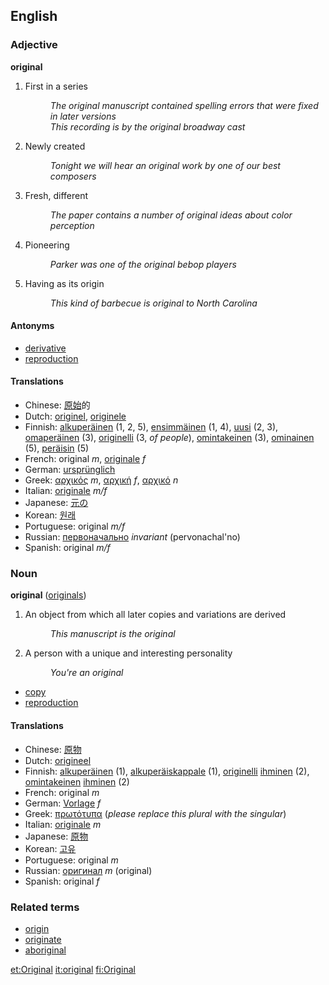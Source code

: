==English==
=== Adjective ===
'''original'''

# First in a series
#: ''The original manuscript contained spelling errors that were fixed in later versions''
#: ''This recording is by the original broadway cast''
# Newly created
#: ''Tonight we will hear an original work by one of our best composers''
# Fresh, different
#: ''The paper contains a number of original ideas about color perception''
# Pioneering
#: ''Parker was one of the original bebop players''
# Having as its origin
#: ''This kind of barbecue is original to North Carolina''

==== Antonyms ====
* [[derivative]]
* [[reproduction]]

====Translations====
*Chinese: [[原始]]的
*Dutch: [[originel]], [[originele]]
*Finnish: [[alkuperäinen]] (1, 2, 5), [[ensimmäinen]] (1, 4), [[uusi]] (2, 3), [[omaperäinen]] (3), [[originelli]] (3, ''of people''), [[omintakeinen]] (3), [[ominainen]] (5), [[peräisin]] (5)
*French: original ''m'', [[originale]] ''f''
*German: [[ursprünglich]]
*Greek: [[αρχικός]] ''m'', [[αρχική]] ''f'', [[αρχικό]] ''n''
*Italian: [[originale]] ''m/f''
*Japanese: [[元]]の
*Korean: [[원래]]
*Portuguese: original ''m/f''
*Russian: [[первоначально]] ''invariant'' (pervonachal'no)
*Spanish: original ''m/f''

=== Noun ===
'''original''' ([[originals]])

# An object from which all later copies and variations are derived
#: ''This manuscript is the original''
# A person with a unique and interesting personality
#: ''You're an original''

* [[copy]]
* [[reproduction]]

====Translations====
*Chinese: [[原物]]
*Dutch: [[origineel]]
*Finnish: [[alkuperäinen]] (1), [[alkuperäiskappale]] (1), [[originelli]] [[ihminen]] (2), [[omintakeinen]] [[ihminen]] (2)
*French: original ''m''
*German: [[Vorlage]] ''f''
*Greek: [[πρωτότυπα]] (''please replace this plural with the singular'')
*Italian: [[originale]] ''m''
*Japanese: [[原物]]
*Korean: [[고유]]
*Portuguese: original ''m''
*Russian: [[оригинал]] ''m'' (original)
*Spanish: original ''f''

=== Related terms ===
* [[origin]]
* [[originate]]
* [[aboriginal]]

[[et:Original]]
[[it:original]]
[[fi:Original]]